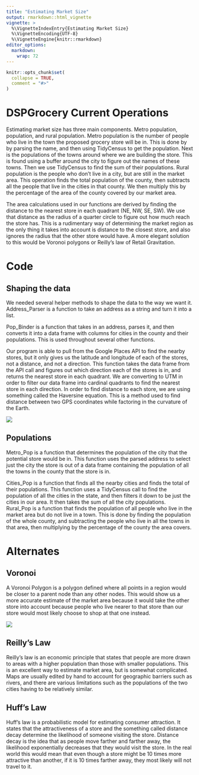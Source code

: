 ```yaml
---
title: "Estimating Market Size"
output: rmarkdown::html_vignette
vignette: >
  %\VignetteIndexEntry{Estimating Market Size}
  %\VignetteEncoding{UTF-8}
  %\VignetteEngine{knitr::rmarkdown}
editor_options: 
  markdown: 
    wrap: 72
---
```


```r
knitr::opts_chunk$set(
  collapse = TRUE,
  comment = "#>"
)
```

# DSPGrocery Current Operations

Estimating market size has three main components. Metro population,
population, and rural population. Metro population is the number of
people who live in the town the proposed grocery store will be in. This
is done by by parsing the name, and then using TidyCensus to get the
population. Next is the populations of the towns around where we are
building the store. This is found using a buffer around the city to
figure out the names of these towns. Then we use TidyCensus to find the
sum of their populations. Rural population is the people who don't live
in a city, but are still in the market area. This operation finds the
total population of the county, then subtracts all the people that live
in the cities in that county. We then multiply this by the percentage of
the area of the county covered by our market area.

The area calculations used in our functions are derived by finding the
distance to the nearest store in each quadrant (NE, NW, SE, SW). We use
that distance as the radius of a quarter circle to figure out how much
reach the store has. This is a rudimentary way of determining the market
region as the only thing it takes into account is distance to the
closest store, and also ignores the radius that the other store would
have. A more elegant solution to this would be Voronoi polygons or
Reilly's law of Retail Gravitation.

# Code

## Shaping the data

We needed several helper methods to shape the data to the way we want
it. Address_Parser is a function to take an address as a string and turn
it into a list.

Pop_Binder is a function that takes in an address, parses it, and then
converts it into a data frame with columns for cities in the county and
their populations. This is used throughout several other functions.

Our program is able to pull from the Google Places API to find the
nearby stores, but it only gives us the latitude and longitude of each
of the stores, not a distance, and not a direction. This function takes
the data frame from the API call and figures out which direction each of
the stores is in, and returns the nearest store in each quadrant. We are
converting to UTM in order to filter our data frame into cardinal
quadrants to find the nearest store in each direction. In order to find
distance to each store, we are using something called the Haversine
equation. This is a method used to find distance between two GPS
coordinates while factoring in the curvature of the Earth.

![](images/Law-of-haversines.png)

## Populations

Metro_Pop is a function that determines the population of the city that
the potential store would be in. This function uses the parsed address
to select just the city the store is out of a data frame containing the
population of all the towns in the county that the store is in.

Cities_Pop is a function that finds all the nearby cities and finds the
total of their populations. This function uses a TidyCensus call to find
the population of all the cities in the state, and then filters it down
to be just the cities in our area. It then takes the sum of all the city
populations. \
Rural_Pop is a function that finds the population of all people who live
in the market area but do not live in a town. This is done by finding
the population of the whole county, and subtracting the people who live
in all the towns in that area, then multiplying by the percentage of the
county the area covers.

# Alternates

## Voronoi

A Voronoi Polygon is a polygon defined where all points in a region
would be closer to a parent node than any other nodes. This would show
us a more accurate estimate of the market area because it would take the
other store into account because people who live nearer to that store
than our store would most likely choose to shop at that one instead.

![](https://i.stack.imgur.com/bJs12.png)

## Reilly's Law

Reilly's law is an economic principle that states that people are more
drawn to areas with a higher population than those with smaller
populations. This is an excellent way to estimate market area, but is
somewhat complicated. Maps are usually edited by hand to account for
geographic barriers such as rivers, and there are various limitations
such as the populations of the two cities having to be relatively
similar.

## Huff's Law

Huff's law is a probabilistic model for estimating consumer attraction.
It states that the attractiveness of a store and the something called
distance decay determine the likelihood of someone visiting the store.
Distance decay is the idea that as people move farther and farther away,
the likelihood exponentially decreases that they would visit the store.
In the real world this would mean that even though a store might be 10
times more attractive than another, if it is 10 times farther away, they
most likely will not travel to it.

